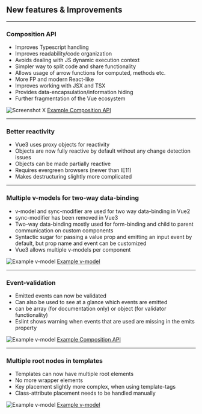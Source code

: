 <!-- section-title: New features & Improvements -->
## New features & Improvements

---
### Composition API
<!-- block-start: grid -->
<!-- block-start: column -->
<!-- classes: grid.sm -->
- Improves Typescript handling
- Improves readability/code organization
- Avoids dealing with JS dynamic execution context
- Simpler way to split code and share functionality
- Allows usage of arrow functions for computed, methods etc.
- More FP and modern React-like
- Improves working with JSX and TSX
- Provides data-encapsulation/information hiding
- Further fragmentation of the Vue ecosystem

<!-- block-end -->
<!-- block-start: column -->
![Screenshot X](../../code/examples/composition-api-1/screenshot.png)
[Example Composition API](http://127.0.0.1:8085/examples/composition-api-1/)

<!-- block-end -->
<!-- block-end -->

---
### Better reactivity
- Vue3 uses proxy objects for reactivity
- Objects are now fully reactive by default without any change detection issues
- Objects can be made partially reactive
- Requires evergreen browsers (newer than IE11)
- Makes destructuring slightly more complicated

---
### Multiple v-models for two-way data-binding
<!-- block-start: grid -->
<!-- block-start: column -->
<!-- classes: grid.sm -->
- v-model and sync-modifier are used for two way data-binding in Vue2
- sync-modifier has been removed in Vue3
- Two-way data-binding mostly used for form-binding and child to parent communication on custom components
- Syntactic sugar for passing a value prop and emitting an input event by default, but prop name and event can be customized
- Vue3 allows multiple v-models per component

<!-- block-end -->
<!-- block-start: column -->
![Example v-model](../../code/examples/v-model-1/screenshot.png)
[Example v-model](http://127.0.0.1:8085/examples/v-model-1)

<!-- block-end -->
<!-- block-end -->

---
### Event-validation
<!-- block-start: grid -->
<!-- block-start: column -->
<!-- classes: grid.sm -->
- Emitted events can now be validated
- Can also be used to see at a glance which events are emitted
- can be array (for documentation only) or object (for validator functionality)
- Eslint shows warning when events that are used are missing in the emits property

<!-- block-end -->
<!-- block-start: column -->
![Example v-model](../../code/examples/emits-1/screenshot.png)
[Example Composition API](http://127.0.0.1:8085/examples/emits-1/)

<!-- block-end -->
<!-- block-end -->

---
### Multiple root nodes in templates
<!-- block-start: grid -->
<!-- block-start: column -->
<!-- classes: grid.sm -->
- Templates can now have multiple root elements
- No more wrapper elements
- Key placement slightly more complex, when using template-tags
- Class-attribute placement needs to be handled manually

<!-- block-end -->
<!-- block-start: column -->
![Example v-model](../../code/examples/multi-root-1/screenshot.png)
[Example v-model](http://127.0.0.1:8085/examples/multi-root-1)

<!-- block-end -->
<!-- block-end -->